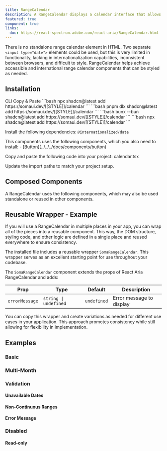 ```yaml
---
title: RangeCalendar
description: A RangeCalendar displays a calendar interface that allows users to select a range of dates.
featured: true
component: true
links:
  doc: https://react-spectrum.adobe.com/react-aria/RangeCalendar.html
---
```


There is no standalone range calendar element in HTML. Two separate `<input type="date">` elements could be used, but this is very limited in functionality, lacking in internationalization capabilities, inconsistent between browsers, and difficult to style. RangeCalendar helps achieve accessible and international range calendar components that can be styled as needed.

<ComponentPreview name="range-calendar-demo" />

## Installation

<Tabs defaultValue="cli">

<TabsList>
  <TabsTrigger value="cli">CLI</TabsTrigger>
  <TabsTrigger value="manual">Copy & Paste</TabsTrigger>
</TabsList>

<TabsContent value="cli">

<PackageManagerTabs>
  <PackageManagerContent value="npm">
    ```bash
    npx shadcn@latest add https://somaui.dev/[[STYLE]]/calendar
    ```
  </PackageManagerContent>
  <PackageManagerContent value="pnpm">
    ```bash
    pnpm dlx shadcn@latest add https://somaui.dev/[[STYLE]]/calendar
    ```

  </PackageManagerContent>
  <PackageManagerContent value="bun">
    ```bash
    bunx --bun shadcn@latest add https://somaui.dev/[[STYLE]]/calendar
    ```
  </PackageManagerContent>
  <PackageManagerContent value="yarn">
    ```bash 
    npx shadcn@latest add https://somaui.dev/[[STYLE]]/calendar
    ```
  </PackageManagerContent>
</PackageManagerTabs>

</TabsContent>

<TabsContent value="manual">

<Steps>

<Step>Install the following dependencies: `@internationalized/date`</Step>

<Step>
  This components uses the following components, which you also need to install:
  - [Button](../../../docs/components/button)
</Step>

<Step>Copy and paste the following code into your project: calendar.tsx</Step>

<ComponentSource name="calendar" />

<Step>Update the import paths to match your project setup.</Step>

</Steps>

</TabsContent>

</Tabs>

## Composed Components

A RangeCalendar uses the following components, which may also be used standalone or reused in other components.

<ComponentCards>
  <ComponentCard component="button" />
</ComponentCards>

## Reusable Wrapper - Example

If you will use a RangeCalendar in multiple places in your app, you can wrap all of the pieces into a reusable component. This way, the DOM structure, styling code, and other logic are defined in a single place and reused everywhere to ensure consistency.

The installed file includes a reusable wrapper `SomaRangeCalendar`. This wrapper serves as an excellent starting point for use throughout your codebase.

<ComponentPreview name="rangecalendar-reusable" />

The `SomaRangeCalendar` component extends the props of React Aria RangeCalendar and adds:

| Prop           | Type                  | Default     | Description              |
| -------------- | --------------------- | ----------- | ------------------------ |
| `errorMessage` | `string \| undefined` | `undefined` | Error message to display |

You can copy this wrapper and create variations as needed for different use cases in your application. This approach promotes consistency while still allowing for flexibility in implementation.

## Examples

### Basic

<ComponentPreview name="range-calendar-demo" />

### Multi-Month

<ComponentPreview name="range-calendar-multi-month" />

### Validation

<ComponentPreview name="range-calendar-validation" />

#### Unavailable Dates

<ComponentPreview name="range-calendar-unavailable" />

#### Non-Continuous Ranges

<ComponentPreview name="range-calendar-non-continuous" />

#### Error Message

<ComponentPreview name="range-calendar-error" />

### Disabled

<ComponentPreview name="range-calendar-disabled" />

#### Read-only

<ComponentPreview name="range-calendar-readonly" />
